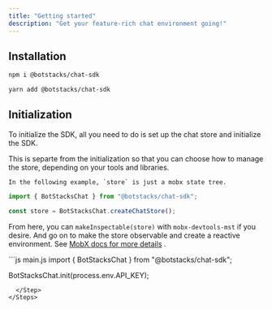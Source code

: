 ```yaml
---
title: "Getting started"
description: "Get your feature-rich chat environment going!"
---
```


## Installation

<CodeGroup>

```bash npm
npm i @botstacks/chat-sdk
```

```bash yarn
yarn add @botstacks/chat-sdk
```

</CodeGroup>

## Initialization

To initialize the SDK, all you need to do is set up the chat store and initialize the SDK.

<Steps>
  <Step title="Set up the store">
    This is separte from the initialization so that you can choose how to manage
    the store, depending on your tools and libraries.

    In the following example, `store` is just a mobx state tree.

```js
import { BotStacksChat } from "@botstacks/chat-sdk";

const store = BotStacksChat.createChatStore();
```

From here, you can `makeInspectable(store)` with `mobx-devtools-mst` if you desire.
And go on to make the store observable and create a reactive environment. See [MobX docs for more details](https://mobx.js.org/observable-state.html)
.

  </Step>
  <Step title="Initialize the SDK">
```js main.js
import { BotStacksChat } from "@botstacks/chat-sdk";

BotStacksChat.init(process.env.API_KEY);

```
  </Step>
</Steps>
```
